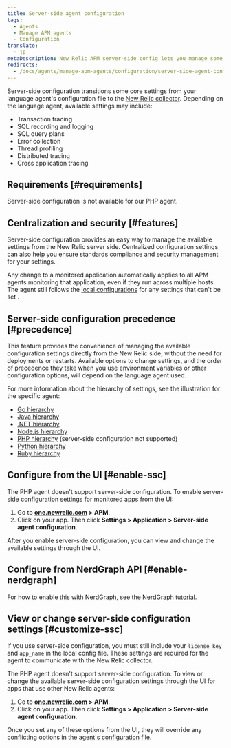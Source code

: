 ```yaml
---
title: Server-side agent configuration
tags:
  - Agents
  - Manage APM agents
  - Configuration
translate:
  - jp
metaDescription: New Relic APM server-side config lets you manage some agent settings from the New Relic side, instead of the agent config file.
redirects:
  - /docs/agents/manage-apm-agents/configuration/server-side-agent-configuration
---
```


Server-side configuration transitions some core settings from your language agent's configuration file to the [New Relic collector](/docs/accounts-partnerships/education/getting-started-new-relic/glossary#collector). Depending on the language agent, available settings may include:

* Transaction tracing
* SQL recording and logging
* SQL query plans
* Error collection
* Thread profiling
* Distributed tracing
* Cross application tracing

## Requirements [#requirements]

Server-side configuration is not available for our PHP agent.

## Centralization and security [#features]

Server-side configuration provides an easy way to manage the available settings from the New Relic server side. Centralized configuration settings can also help you ensure standards compliance and security management for your settings.

Any change to a monitored application automatically applies to all APM agents monitoring that application, even if they run across multiple hosts. The agent still follows the [local configurations](/docs/agents/manage-apm-agents/configuration/configure-agent) for any settings that can't be set .

## Server-side configuration precedence [#precedence]

This feature provides the convenience of managing the available configuration settings directly from the New Relic side, without the need for deployments or restarts. Available options to change settings, and the order of precedence they take when you use environment variables or other configuration options, will depend on the language agent used.

For more information about the hierarchy of settings, see the illustration for the specific agent:

* [Go hierarchy](/docs/agents/go-agent/instrumentation/go-agent-configuration#options)
* [Java hierarchy](/docs/agents/java-agent/configuration/java-agent-configuration-config-file#config-options-precedence)
* [.NET hierarchy](/docs/agents/net-agent/installation-configuration/net-agent-configuration#config-options-precedence)
* [Node.js hierarchy](/docs/agents/nodejs-agent/installation-configuration/configuring-nodejs#hierarchy)
* [PHP hierarchy](/docs/agents/php-agent/configuration/php-agent-configuration#config-options-precedence) (server-side configuration not supported)
* [Python hierarchy](/docs/agents/python-agent/installation-configuration/python-agent-configuration#options)
* [Ruby hierarchy](/docs/agents/ruby-agent/installation-configuration/ruby-agent-configuration#Options)

## Configure from the UI [#enable-ssc]

The PHP agent doesn't support server-side configuration. To enable server-side configuration settings for monitored apps from the UI:

1. Go to **[one.newrelic.com](https://one.newrelic.com/all-capabilities) > APM**.
2. Click on your app. Then click **Settings > Application > Server-side agent configuration**.

After you enable server-side configuration, you can view and change the available settings through the UI.

## Configure from NerdGraph API [#enable-nerdgraph]

For how to enable this with NerdGraph, see the [NerdGraph tutorial](/docs/apis/nerdgraph/examples/apm-config-nerdgraph).

## View or change server-side configuration settings [#customize-ssc]

If you use server-side configuration, you must still include your `license_key` and `app_name` in the local config file. These settings are required for the agent to communicate with the New Relic collector.

The PHP agent doesn't support server-side configuration. To view or change the available server-side configuration settings through the UI for apps that use other New Relic agents:

1. Go to **[one.newrelic.com](https://one.newrelic.com/all-capabilities) > APM**.
2. Click on your app. Then click **Settings > Application > Server-side agent configuration**.

Once you set any of these options from the UI, they will override any conflicting options in the [agent's configuration file](#precedence).
